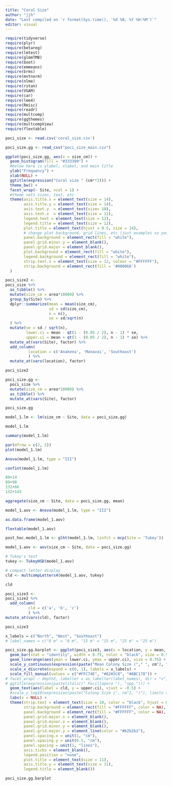 ```yaml
---
title: "Coral Size"
author: "jjh"
date: "Last compiled on `r format(Sys.time(), '%d %B, %Y %H:%M')`"
editor: visual
---
```


```r
require(tidyverse)
require(plyr)
require(betareg)
require(lmtest)
require(glmmTMB)
require(boot)
require(emmeans)
require(brms)
require(mvtnorm)
require(nlme)
require(rstan)
require(VGAM)
require(car)
require(lme4)
require(Rmisc)
require(readr)
require(multcomp)
require(ggthemes)
require(multcompView)
require(flextable)
```

```r
poci_size <- read.csv('coral_size.csv')
```

```r
poci_size.gg <- read_csv("poci_size_main.csv")
```

```r
ggplot(poci_size.gg, aes(x = size_cm)) +
  geom_histogram(fill = "#333399") + 
  #below here is ylabel, xlabel, and main title
  ylab("Frequency") +
  xlab(NULL) +
  ggtitle(expression("Coral size " (cm**2))) +
  theme_bw() +
  facet_wrap(~ Site, ncol = 1) +
  #theme sets sizes, text, etc
  theme(axis.title.x = element_text(size = 14), 
        axis.title.y = element_text(size = 14), 
        axis.text.y  = element_text(size= 10),
        axis.text.x  = element_text(size = 12), 
        legend.text = element_text(size = 12),
        legend.title = element_text(size = 12),
        plot.title = element_text(hjust = 0.5, size = 14),
        # change plot background, grid lines, etc (just examples so you can see)
        panel.background = element_rect(fill = "white"),
        panel.grid.minor.y = element_blank(),
        panel.grid.major = element_blank(),
        plot.background = element_rect(fill = "white"),
        legend.background = element_rect(fill = "white"),
        strip.text.x = element_text(size = 12, colour = "#FFFFFF"),
        strip.background = element_rect(fill = '#000066')
  )
```

```r
poci_size2 <-
poci_size %>%
  as_tibble() %>%
  mutate(size_cm = area*10000) %>%
  group_by(Site) %>%
  dplyr::summarize(mean = mean(size_cm), 
                   sd = sd(size_cm), 
                   n = n(),
                   se = sd/sqrt(n)
  ) %>%
  mutate(se = sd / sqrt(n),
         lower.ci = mean - qt(1 - (0.05 / 2), n - 1) * se,
         upper.ci = mean + qt(1 - (0.05 / 2), n - 1) * se) %>%
  mutate_at(vars(Site), factor) %>%
  add_column(
          location = c('Anakena', 'Manavai', 'Southeast')
          ) %>%
  mutate_at(vars(location), factor)
```

```r
poci_size2
```

```r
poci_size.gg <-
  poci_size %>%
  mutate(size_cm = area*10000) %>%
  as_tibble() %>%
  mutate_at(vars(Site), factor)
```

```r
poci_size.gg
```

```r
model_1.lm <- lm(size_cm ~ Site, data = poci_size.gg)
```

```r
model_1.lm
```

```r
summary(model_1.lm)
```

```r
par(mfrow = c(2, 2))
plot(model_1.lm)
```

```r
Anova(model_1.lm, type = "III")
```

```r
confint(model_1.lm)
```

```r
89+14
89+98
132+66
132+143
```


```r
aggregate(size_cm ~ Site, data = poci_size.gg, mean)
```

```r
model_1.aov <- Anova(model_1.lm, type = "III")
```

```r
as.data.frame(model_1.aov)
```

```r
flextable(model_1.aov)
```

```r
post_hoc.model_1.lm <- glht(model_1.lm, linfct = mcp(Site = 'Tukey'))
```

```r
model_1.aov <- aov(size_cm ~ Site, data = poci_size.gg)
```

```r
# Tukey's test
tukey <- TukeyHSD(model_1.aov)
```

```r
# compact letter display
cld <- multcompLetters4(model_1.aov, tukey)
```

```r
cld
```

```r
poci_size3 <- 
poci_size2 %>%
  add_column(
          cld = c('a', 'b', 'c')
          ) %>%
mutate_at(vars(cld), factor)
```

```r
poci_size3
```

```r
x_labels = c("North", "West", "Southeast")
# label_names = c("8 m" = "8 m", "15 m" = "15 m", "25 m" = "25 m")
```

```r
poci_size.gg.barplot <- ggplot(poci_size3, aes(x = location, y = mean, fill = x_labels)) +   
  geom_bar(stat = "identity", width = 0.75, color = "black", size = 0.50, alpha = 0.6) +
  geom_linerange(aes(ymin = lower.ci, ymax = upper.ci), size = 0.75) +
  scale_y_continuous(expression(paste("Mean Colony Size ("," ", cm^2, ")")), limits = c(0, 300)) + 
  scale_x_discrete(expand = c(0, 1), labels = x_labels) + 
  scale_fill_manual(values = c("#FFC74E", "#82A5C0", "#ABC178")) +
# facet_wrap( ~ depth2, labeller = as_labeller(label_names), dir = "v", ncol = 1) + 
# ggtitle(expression(paste(italic(" Pocillopora "), "spp."))) +
  geom_text(aes(label = cld, y = upper.ci), vjust = -0.5) +
  #scale_y_log10(expression(paste("Colony Size (", cm^2, ")"), limits = c(0, 100000))) +
  labs(x = NULL) +
  theme(strip.text = element_text(size = 10, color = "black", hjust = 0.50),
        strip.background = element_rect(fill = "#FFFFFF", color = NA),    
        panel.background = element_rect(fill = "#FFFFFF", color = NA),
        panel.grid.major.x = element_blank(),
        panel.grid.minor.x = element_blank(),
        panel.grid.minor.y = element_blank(),
        panel.grid.major.y = element_line(color = "#b2b2b2"),
        panel.spacing.x = unit(1, "cm"),
        panel.spacing.y = unit(0.5, "cm"),
        panel.spacing = unit(1, "lines"),
        axis.ticks = element_blank(),
        legend.position = "none",
        plot.title = element_text(size = 11),
        axis.title.y = element_text(size = 11),
        legend.title = element_blank())
```

```r
poci_size.gg.barplot
```
